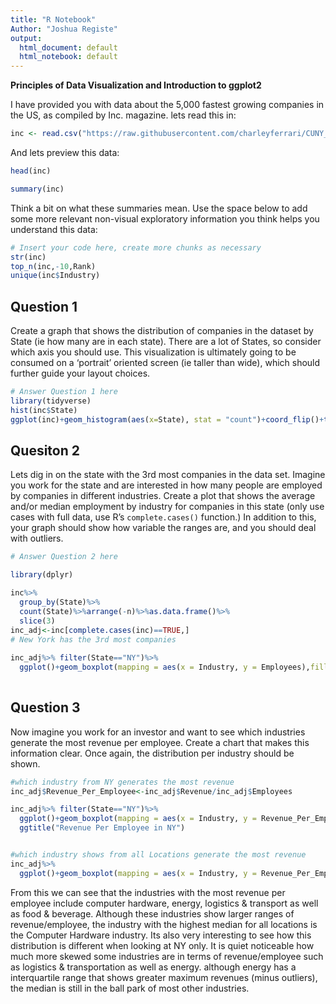 ---
title: "R Notebook"
Author: "Joshua Registe"
output:
  html_document: default
  html_notebook: default
---

**Principles of Data Visualization and Introduction to ggplot2**

I have provided you with data about the 5,000 fastest growing companies in the US, as compiled by Inc. magazine. lets read this in:

```{r}

inc <- read.csv("https://raw.githubusercontent.com/charleyferrari/CUNY_DATA_608/master/module1/Data/inc5000_data.csv", header= TRUE)

```

And lets preview this data:

```{r}

head(inc)

```
```{r}

summary(inc)

```

Think a bit on what these summaries mean. Use the space below to add some more relevant non-visual exploratory information you think helps you understand this data:

```{r}

# Insert your code here, create more chunks as necessary
str(inc)
top_n(inc,-10,Rank)
unique(inc$Industry)

```

## Question 1

Create a graph that shows the distribution of companies in the dataset by State (ie how many are in each state). There are a lot of States, so consider which axis you should use. This visualization is ultimately going to be consumed on a 'portrait' oriented screen (ie taller than wide), which should further guide your layout choices.

```{r}

# Answer Question 1 here
library(tidyverse)
hist(inc$State)
ggplot(inc)+geom_histogram(aes(x=State), stat = "count")+coord_flip()+theme_bw()


```

## Quesiton 2

Lets dig in on the state with the 3rd most companies in the data set. Imagine you work for the state and are interested in how many people are employed by companies in different industries. Create a plot that shows the average and/or median employment by industry for companies in this state (only use cases with full data, use R's `complete.cases()` function.) In addition to this, your graph should show how variable the ranges are, and you should deal with outliers.

```{r}

# Answer Question 2 here

library(dplyr)

inc%>%
  group_by(State)%>%
  count(State)%>%arrange(-n)%>%as.data.frame()%>%
  slice(3)
inc_adj<-inc[complete.cases(inc)==TRUE,]
# New York has the 3rd most companies
  
inc_adj%>% filter(State=="NY")%>%
  ggplot()+geom_boxplot(mapping = aes(x = Industry, y = Employees),fill = "grey90",outlier.shape = NA)+coord_flip(ylim = quantile(filter(inc_adj,State=="NY")$Employees, c(0.1,.98), na.rm = T))+theme_bw()
  

```

## Question 3

Now imagine you work for an investor and want to see which industries generate the most revenue per employee. Create a chart that makes this information clear. Once again, the distribution per industry should be shown.

```{r}


#which industry from NY generates the most revenue
inc_adj$Revenue_Per_Employee<-inc_adj$Revenue/inc_adj$Employees

inc_adj%>% filter(State=="NY")%>%
  ggplot()+geom_boxplot(mapping = aes(x = Industry, y = Revenue_Per_Employee),fill = "grey90",outlier.shape = NA)+coord_flip(ylim = quantile(filter(inc_adj,State=="NY")$Revenue_Per_Employee, c(0.1,.99), na.rm = T))+theme_bw()+
  ggtitle("Revenue Per Employee in NY")


#which industry shows from all Locations generate the most revenue
inc_adj%>%
  ggplot()+geom_boxplot(mapping = aes(x = Industry, y = Revenue_Per_Employee),fill = "grey90",outlier.shape = NA)+coord_flip(ylim = quantile(inc_adj$Revenue_Per_Employee, c(0.1,.98), na.rm = T))+theme_bw()+ggtitle("Revenue Per Employee in all Locations")

```

From this we can see that the industries with the most revenue per employee include computer hardware, energy, logistics & transport as well as food & beverage. Although these industries show larger ranges of revenue/employee, the industry with the highest median for all locations is the Computer Hardware industry. Its also very interesting to see how this distribution is different when looking at NY only. It is quiet noticeable how much more skewed some industries are in terms of revenue/employee such as logistics & transportation as well as energy. although energy has a interquartile range that shows greater maximum revenues (minus outliers), the median is still in the ball park of most other industries. 
